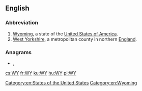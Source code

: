 {{also|wy|ŵy}}
==English==

===Abbreviation===
{{rfc-header|Abbreviation}}
{{head|en|abbreviation}}

# [[Wyoming]], a state of the [[United States of America]].
# [[West Yorkshire]], a metropolitan county in northern [[England]].

===Anagrams===
* {{l|en|yw}}, {{l|en|YW}}

[[Category:en:States of the United States]]
[[Category:en:Wyoming]]

[[cs:WY]]
[[fr:WY]]
[[ku:WY]]
[[hu:WY]]
[[pl:WY]]